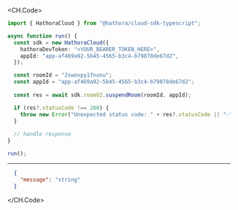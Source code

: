
<CH.Code>
```typescript SuspendRoom.ts
import { HathoraCloud } from "@hathora/cloud-sdk-typescript";

async function run() {
  const sdk = new HathoraCloud({
    hathoraDevToken: "<YOUR_BEARER_TOKEN_HERE>",
    appId: "app-af469a92-5b45-4565-b3c4-b79878de67d2",
  });

  const roomId = "2swovpy1fnunu";
  const appId = "app-af469a92-5b45-4565-b3c4-b79878de67d2";
  
  const res = await sdk.roomV2.suspendRoom(roomId, appId);

  if (res?.statusCode !== 200) {
    throw new Error("Unexpected status code: " + res?.statusCode || "-");
  }
  
  // handle response
}

run();
```
---

```json Example Response
  {
    "message": "string"
  }
```
</CH.Code>
